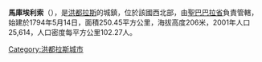 '''馬庫埃利索'''（{{lang-es|Macuelizo}}），是[[洪都拉斯|洪都拉斯]]的城鎮，位於該國西北部，由[[聖巴巴拉省|聖巴巴拉省]]負責管轄，始建於1794年5月14日，面積250.45平方公里，海拔高度206米，2001年人口25,614，人口密度每平方公里102.27人。

{{Coord|15|018|N|88|032|W|source:nlwiki_region:HN_scale:50000|display=title}}

{{Honduras-geo-stub}}
[[Category:洪都拉斯城市|Category:洪都拉斯城市]]
